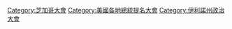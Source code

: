 {{Commons category|Political conventions in Chicago}}
[[Category:芝加哥大會|Category:芝加哥大會]]
[[Category:美國各地總統提名大會|Category:美國各地總統提名大會]]
[[Category:伊利諾州政治大會|Category:伊利諾州政治大會]]